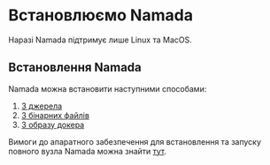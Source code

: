 
# Встановлюємо Namada

<Callout type="info" emoji="💻">
Наразі Namada підтримує лише Linux та MacOS. 
</Callout>

## Встановлення Namada
Namada можна встановити наступними способами:

1. [З джерела](./install/source.mdx)
2. [З бінарних файлів](./install/binaries.mdx)
3. [З образу докера](./install/docker.mdx)

Вимоги до апаратного забезпечення для встановлення та запуску повного вузла Namada можна знайти [тут](../operators/hardware.mdx).
